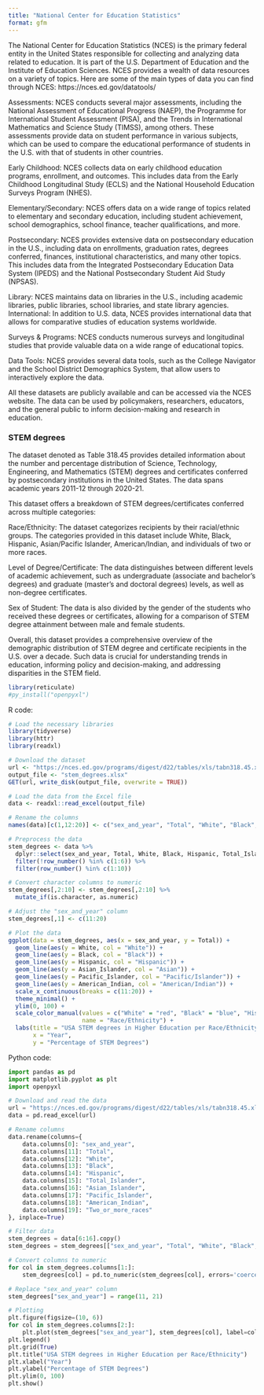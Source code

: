 ```yaml
---
title: "National Center for Education Statistics"
format: gfm
---
```

The National Center for Education Statistics (NCES) is the primary federal entity in the United States responsible for collecting and analyzing data related to education. It is part of the U.S. Department of Education and the Institute of Education Sciences. NCES provides a wealth of data resources on a variety of topics. Here are some of the main types of data you can find through NCES: https://nces.ed.gov/datatools/ 

Assessments: NCES conducts several major assessments, including the National Assessment of Educational Progress (NAEP), the Programme for International Student Assessment (PISA), and the Trends in International Mathematics and Science Study (TIMSS), among others. These assessments provide data on student performance in various subjects, which can be used to compare the educational performance of students in the U.S. with that of students in other countries.

Early Childhood: NCES collects data on early childhood education programs, enrollment, and outcomes. This includes data from the Early Childhood Longitudinal Study (ECLS) and the National Household Education Surveys Program (NHES).

Elementary/Secondary: NCES offers data on a wide range of topics related to elementary and secondary education, including student achievement, school demographics, school finance, teacher qualifications, and more.

Postsecondary: NCES provides extensive data on postsecondary education in the U.S., including data on enrollments, graduation rates, degrees conferred, finances, institutional characteristics, and many other topics. This includes data from the Integrated Postsecondary Education Data System (IPEDS) and the National Postsecondary Student Aid Study (NPSAS).

Library: NCES maintains data on libraries in the U.S., including academic libraries, public libraries, school libraries, and state library agencies.
International: In addition to U.S. data, NCES provides international data that allows for comparative studies of education systems worldwide.

Surveys & Programs: NCES conducts numerous surveys and longitudinal studies that provide valuable data on a wide range of educational topics.

Data Tools: NCES provides several data tools, such as the College Navigator and the School District Demographics System, that allow users to interactively explore the data.

All these datasets are publicly available and can be accessed via the NCES website. The data can be used by policymakers, researchers, educators, and the general public to inform decision-making and research in education.

### STEM degrees

The dataset denoted as Table 318.45 provides detailed information about the number and percentage distribution of Science, Technology, Engineering, and Mathematics (STEM) degrees and certificates conferred by postsecondary institutions in the United States. The data spans academic years 2011-12 through 2020-21.

This dataset offers a breakdown of STEM degrees/certificates conferred across multiple categories:

Race/Ethnicity: The dataset categorizes recipients by their racial/ethnic groups. The categories provided in this dataset include White, Black, Hispanic, Asian/Pacific Islander, American/Indian, and individuals of two or more races.

Level of Degree/Certificate: The data distinguishes between different levels of academic achievement, such as undergraduate (associate and bachelor's degrees) and graduate (master's and doctoral degrees) levels, as well as non-degree certificates.

Sex of Student: The data is also divided by the gender of the students who received these degrees or certificates, allowing for a comparison of STEM degree attainment between male and female students.

Overall, this dataset provides a comprehensive overview of the demographic distribution of STEM degree and certificate recipients in the U.S. over a decade. Such data is crucial for understanding trends in education, informing policy and decision-making, and addressing disparities in the STEM field.

```r
library(reticulate)
#py_install("openpyxl")
```


R code:

```r
# Load the necessary libraries
library(tidyverse)
library(httr)
library(readxl)

# Download the dataset
url <- "https://nces.ed.gov/programs/digest/d22/tables/xls/tabn318.45.xlsx"
output_file <- "stem_degrees.xlsx"
GET(url, write_disk(output_file, overwrite = TRUE))

# Load the data from the Excel file
data <- readxl::read_excel(output_file)

# Rename the columns
names(data)[c(1,12:20)] <- c("sex_and_year", "Total", "White", "Black", "Hispanic", "Total_Islander", "Asian_Islander", "Pacific_Islander", "American_Indian", "Two_or_more_races")

# Preprocess the data
stem_degrees <- data %>%
  dplyr::select(sex_and_year, Total, White, Black, Hispanic, Total_Islander, Asian_Islander, Pacific_Islander, American_Indian, Two_or_more_races) %>%
  filter(!row_number() %in% c(1:6)) %>%
  filter(row_number() %in% c(1:10)) 

# Convert character columns to numeric
stem_degrees[,2:10] <- stem_degrees[,2:10] %>%
  mutate_if(is.character, as.numeric)

# Adjust the "sex_and_year" column
stem_degrees[,1] <- c(11:20)

# Plot the data
ggplot(data = stem_degrees, aes(x = sex_and_year, y = Total)) +
  geom_line(aes(y = White, col = "White")) +
  geom_line(aes(y = Black, col = "Black")) +
  geom_line(aes(y = Hispanic, col = "Hispanic")) +
  geom_line(aes(y = Asian_Islander, col = "Asian")) +
  geom_line(aes(y = Pacific_Islander, col = "Pacific/Islander")) +
  geom_line(aes(y = American_Indian, col = "American/Indian")) +
  scale_x_continuous(breaks = c(11:20)) +
  theme_minimal() +
  ylim(0, 100) +
  scale_color_manual(values = c("White" = "red", "Black" = "blue", "Hispanic" = "green", "Asian" = "purple", "Pacific/Islander" = "orange", "American/Indian" = "brown"),
                     name = "Race/Ethnicity") +
  labs(title = "USA STEM degrees in Higher Education per Race/Ethnicity",
       x = "Year",
       y = "Percentage of STEM Degrees")
```

Python code:

```python
import pandas as pd
import matplotlib.pyplot as plt
import openpyxl

# Download and read the data
url = "https://nces.ed.gov/programs/digest/d22/tables/xls/tabn318.45.xlsx"
data = pd.read_excel(url)

# Rename columns
data.rename(columns={
    data.columns[0]: "sex_and_year", 
    data.columns[11]: "Total", 
    data.columns[12]: "White",
    data.columns[13]: "Black",
    data.columns[14]: "Hispanic",
    data.columns[15]: "Total_Islander",
    data.columns[16]: "Asian_Islander",
    data.columns[17]: "Pacific_Islander",
    data.columns[18]: "American_Indian",
    data.columns[19]: "Two_or_more_races"
}, inplace=True)

# Filter data
stem_degrees = data[6:16].copy()
stem_degrees = stem_degrees[["sex_and_year", "Total", "White", "Black", "Hispanic", "Total_Islander", "Asian_Islander", "Pacific_Islander", "American_Indian", "Two_or_more_races"]]

# Convert columns to numeric
for col in stem_degrees.columns[1:]:
    stem_degrees[col] = pd.to_numeric(stem_degrees[col], errors='coerce')

# Replace "sex_and_year" column
stem_degrees["sex_and_year"] = range(11, 21)

# Plotting
plt.figure(figsize=(10, 6))
for col in stem_degrees.columns[2:]:
    plt.plot(stem_degrees["sex_and_year"], stem_degrees[col], label=col)
plt.legend()
plt.grid(True)
plt.title("USA STEM degrees in Higher Education per Race/Ethnicity")
plt.xlabel("Year")
plt.ylabel("Percentage of STEM Degrees")
plt.ylim(0, 100)
plt.show()
```

